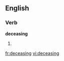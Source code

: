 
==English==

===Verb===
'''deceasing'''

# {{present participle of|[[decease]]}}

[[fr:deceasing]]
[[vi:deceasing]]